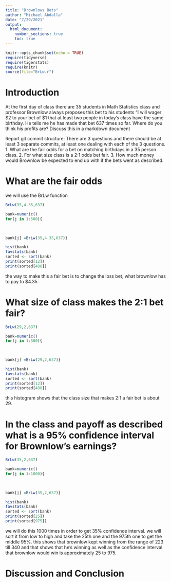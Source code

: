 ```yaml
---
title: "Brownlows Bets"
author: "Michael Abdalla"
date: "7/29/2021"
output: 
  html_document:
    number_sections: true
    toc: true
---
```


```r
knitr::opts_chunk$set(echo = TRUE)
require(tidyverse)
require(tigerstats)
require(knitr)
source(file="BrLw.r")
```


<!-- We recommend you use git branches -- create a separate branch for each major section i.e. Introduction, Methods, Results, Inferential Results, and Discussion and Conclusions - leave the YAML block untouched until the final merge where you put in your own name !-->

# Introduction

<!--In this section you explain what you are trying to show.  Where did the data come from?  What is the research or other question you are trying to answer?!-->

 At the first day of class there are 35 students in Math Statistics class and professor Brownlow always proposes this bet to his students "I will wager $2 to your bet of $1 that at least two people in today's class have  the same birthday.  He tells me he has made that bet 637 times so far. Where do you think his profits are? Discuss this in a markdown document
 
Report git commit structure:
There are 3 questions and there should be at least 3 separate commits, at least one dealing with each of the 3 questions.
1. What are the fair odds for a bet on matching birthdays in a 35 person class.
2. For what size class is a 2:1 odds bet fair.
3. How much money would Brownlow be expected to end up with if the bets went as described.

# What are the fair odds  


<!--Decide on your methods:  In this section explain the approach you will take to attack the issue --- how will you decide on a likely estimate of professor Brownlow's earnings or losses after 637 bets. Also explain how you construct a 95% confidence interval about your estimate of his winnings !-->

we will use the BrLw function  

```r
BrLw(35,4.35,637)
```



```r
bank=numeric()
for(j in 1:500){
  
  

bank[j] =BrLw(35,4.35,637)}
```

```r
hist(bank)
favstats(bank)
sorted <- sort(bank)
print(sorted[12])
print(sorted[488])
```

the way to make this a fair bet is to change the loss bet, what brownlow has to pay to $4.35

# What size of class makes the 2:1 bet fair?  
<!--Explain and display the results of your method of coming up with the estimate of professor Brownlows betting profits!-->

```r
BrLw(29,2,637)
```



```r
bank=numeric()
for(j in 1:500){
  
  

bank[j] =BrLw(29,2,637)}
```


```r
hist(bank)
favstats(bank)
sorted <- sort(bank)
print(sorted[12])
print(sorted[488])
```

this histogram shows that the class size that makes 2:1 a fair bet is about 29.




# In the class and payoff as described what is a 95% confidence interval for Brownlow's earnings?
  
<!--Explain and display your method of coming up with a 95% confidence interval of  professor Brownlows winnings (or losings)-->

```r
BrLw(35,2,637)
```


```r
bank=numeric()
for(j in 1:1000){
  
  

bank[j] =BrLw(35,2,637)}
```


```r
hist(bank)
favstats(bank)
sorted <- sort(bank)
print(sorted[25])
print(sorted[975])
```




we will do this 1000 times in order to get 35% confidence interval. we will sort it from low to high and take the 25th one and the 975th one to get the middle 95%. this shows that brownlow kept winning from the range of 223 till 340 and that shows that he's winning as well as the confidence interval that brownlow would win is approximately 25 to 975.

# Discussion and Conclusion

<!--Discussion and conclusion here.  If professor Brownlow is consistantly making or losing money how could he change his payout so that his profits center on zero?  Also discuss what size his class should be in order to have his current scheme balance at zero profit.!-->


